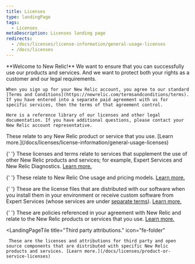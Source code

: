 ```yaml
---
title: Licenses
type: landingPage
tags:
  - Licenses
metaDescription: Licenses landing page
redirects:
  - /docs/licenses/license-information/general-usage-licenses
  - /docs/licenses
---
```


<LandingPageHero>
  <HeroContent>
    **Welcome to New Relic!** We want to ensure that you can successfully use our products and services. And we want to protect both your rights as a customer and our legal requirements.

    When you sign up for your New Relic account, you agree to our standard [Terms and Conditions](https://newrelic.com/termsandconditions/terms). If you have entered into a separate paid agreement with us for specific services, then the terms of that agreement control.

    Here is a reference library of our licenses and other legal documentation. If you have additional questions, please contact your New Relic account representative.

  </HeroContent>
</LandingPageHero>

<LandingPageTileGrid>
  <LandingPageTile
    title="General usage licenses."
    icon="fe-pen-tool"
  >
     These relate to any New Relic product or service that you use. [Learn more.](/docs/licenses/license-information/general-usage-licenses)
  </LandingPageTile>

{' '}
<LandingPageTile title="Special services licenses." icon="fe-user-plus">
  These licenses and terms relate to services that supplement the use of other
  New Relic products and services; for example, Expert Services and New Relic
  Diagnostics. [Learn
  more.](/docs/licenses/license-information/special-services-licenses)
</LandingPageTile>

{' '}
<LandingPageTile title="Usage plans." icon="fe-user">
  These relate to New Relic One usage and pricing models. [Learn
  more.](/docs/licenses/license-information/usage-plans)
</LandingPageTile>

{' '}
<LandingPageTile title="Distributed licenses." icon="fe-file-text">
  These are the license files that are distributed with our software when you
  install them in your environment or receive custom software from Expert
  Services (whose services are under [separate
  terms](https://newrelic.com/termsandconditions/expert-services-terms)). [Learn
  more.](/docs/licenses/license-information/distributed-licenses)
</LandingPageTile>

{' '}
<LandingPageTile title="Referenced policies." icon="fe-external-link">
  These are policies referenced in your agreement with New Relic and relate to
  the New Relic products or services that you use. [Learn
  more.](/docs/licenses/license-information/referenced-policies)
</LandingPageTile>

  <LandingPageTile
    title="Third party attributions."
    icon="fe-folder"
  >
     These are the licenses and attributions for third party and open source components that are distributed with specific New Relic products and services. [Learn more.](/docs/licenses/product-or-service-licenses)
  </LandingPageTile>
</LandingPageTileGrid>
